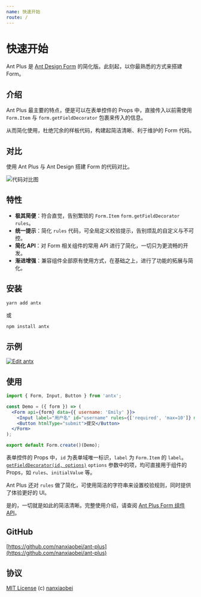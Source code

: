 ```yaml
---
name: 快速开始
route: /
---
```



# 快速开始

Ant Plus 是 [Ant Design Form](https://ant.design/components/form-cn/) 的简化版。此刻起，以你最熟悉的方式来搭建 Form。

## 介绍

Ant Plus 最主要的特点，便是可以在表单控件的 Props 中，直接传入以前需使用 `Form.Item` 与 `form.getFieldDecorator` 包裹来传入的信息。

从而简化使用，杜绝冗余的样板代码，构建起简洁清晰、利于维护的 Form 代码。

## 对比

使用 Ant Plus 与 Ant Design 搭建 Form 的代码对比。

![代码对比图](https://raw.githubusercontent.com/nanxiaobei/ant-plus/master/contrast/demo.png)

## 特性

- **极其简便**：符合直觉，告别繁琐的 `Form.Item` `form.getFieldDecorator` `rules`。
- **统一提示**：简化 `rules` 代码，可全局定义校验提示，告别烦乱的自定义与不可控。
- **简化 API**：对 Form 相关组件的常用 API 进行了简化，一切只为更流畅的开发。
- **渐进增强**：兼容组件全部原有使用方式，在基础之上，进行了功能的拓展与简化。

## 安装

```sh
yarn add antx
```

或

```sh
npm install antx
```

## 示例

[![Edit antx](https://codesandbox.io/static/img/play-codesandbox.svg)](https://codesandbox.io/s/antx-mqxxzrj87j?fontsize=14)

## 使用

```jsx harmony
import { Form, Input, Button } from 'antx';

const Demo = ({ form }) => (
  <Form api={form} data={{ username: 'Emily' }}>
    <Input label="用户名" id="username" rules={['required', 'max=10']} max={10} msg="full" />
    <Button htmlType="submit">提交</Button>
  </Form>
);

export default Form.create()(Demo);
```

表单控件的 Props 中，`id` 为表单域唯一标识，`label` 为 `Form.Item` 的 `label`。[`getFieldDecorator(id, options)`](<https://ant.design/components/form-cn/#getFieldDecorator(id,-options)-%E5%8F%82%E6%95%B0>) `options` 参数中的项，均可直接用于组件的 Props，如 `rules`、`initialValue` 等。

Ant Plus 还对 `rules` 做了简化，可使用简洁的字符串来设置校验规则，同时提供了体验更好的 UI。

是的，一切就是如此的简洁清晰。完整使用介绍，请查阅 [Ant Plus Form 组件 API](https://nanxiaobei.github.io/ant-plus/#/form#api)。

## GitHub

[https://github.com/nanxiaobei/ant-plus](https://github.com/nanxiaobei/ant-plus)

## 协议

[MIT License](https://github.com/nanxiaobei/ant-plus/blob/master/LICENSE) (c) [nanxiaobei](https://mrlee.me/)
